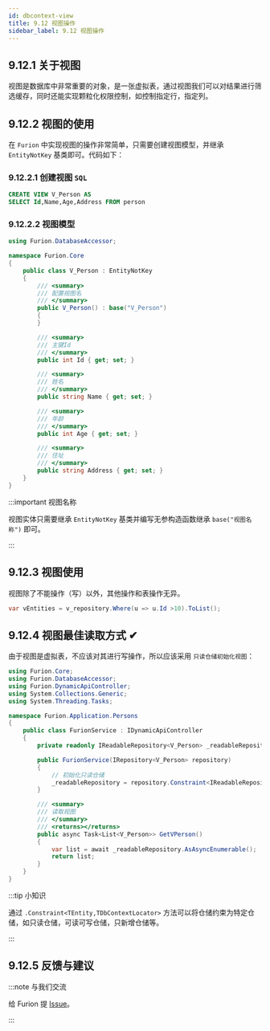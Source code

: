 ```yaml
---
id: dbcontext-view
title: 9.12 视图操作
sidebar_label: 9.12 视图操作
---
```


## 9.12.1 关于视图

视图是数据库中非常重要的对象，是一张虚拟表，通过视图我们可以对结果进行筛选缓存，同时还能实现颗粒化权限控制，如控制指定行，指定列。

## 9.12.2 视图的使用

在 `Furion` 中实现视图的操作非常简单，只需要创建视图模型，并继承 `EntityNotKey` 基类即可。代码如下：

### 9.12.2.1 创建视图 `SQL`

```sql
CREATE VIEW V_Person AS
SELECT Id,Name,Age,Address FROM person
```

### 9.12.2.2 视图模型

```cs {5,10}
using Furion.DatabaseAccessor;

namespace Furion.Core
{
    public class V_Person : EntityNotKey
    {
        /// <summary>
        /// 配置视图名
        /// </summary>
        public V_Person() : base("V_Person")
        {
        }

        /// <summary>
        /// 主键Id
        /// </summary>
        public int Id { get; set; }

        /// <summary>
        /// 姓名
        /// </summary>
        public string Name { get; set; }

        /// <summary>
        /// 年龄
        /// </summary>
        public int Age { get; set; }

        /// <summary>
        /// 住址
        /// </summary>
        public string Address { get; set; }
    }
}
```

:::important 视图名称

视图实体只需要继承 `EntityNotKey` 基类并编写无参构造函数继承 `base("视图名称")` 即可。

:::

## 9.12.3 视图使用

视图除了不能操作（写）以外，其他操作和表操作无异。

```cs
var vEntities = v_repository.Where(u => u.Id >10).ToList();
```

## 9.12.4 视图最佳读取方式 ✔

由于视图是虚拟表，不应该对其进行写操作，所以应该采用 `只读仓储初始化视图`：

```cs {11,13,16}
using Furion.Core;
using Furion.DatabaseAccessor;
using Furion.DynamicApiController;
using System.Collections.Generic;
using System.Threading.Tasks;

namespace Furion.Application.Persons
{
    public class FurionService : IDynamicApiController
    {
        private readonly IReadableRepository<V_Person> _readableRepository;

        public FurionService(IRepository<V_Person> repository)
        {
            // 初始化只读仓储
            _readableRepository = repository.Constraint<IReadableRepository<V_Person>>();
        }

        /// <summary>
        /// 读取视图
        /// </summary>
        /// <returns></returns>
        public async Task<List<V_Person>> GetVPerson()
        {
            var list = await _readableRepository.AsAsyncEnumerable();
            return list;
        }
    }
}
```

:::tip 小知识

通过 `.Constraint<TEntity,TDbContextLocator>` 方法可以将仓储约束为特定仓储，如只读仓储，可读可写仓储，只新增仓储等。

:::

## 9.12.5 反馈与建议

:::note 与我们交流

给 Furion 提 [Issue](https://gitee.com/monksoul/Furion/issues/new?issue)。

:::
